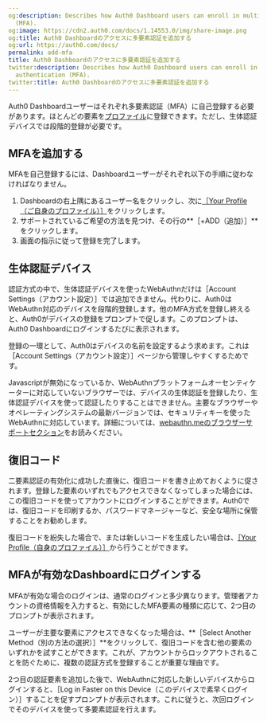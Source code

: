 ```yaml
---
og:description: Describes how Auth0 Dashboard users can enroll in multi-factor authentication
  (MFA).
og:image: https://cdn2.auth0.com/docs/1.14553.0/img/share-image.png
og:title: Auth0 Dashboardのアクセスに多要素認証を追加する
og:url: https://auth0.com/docs/
permalink: add-mfa
title: Auth0 Dashboardのアクセスに多要素認証を追加する
twitter:description: Describes how Auth0 Dashboard users can enroll in multi-factor
  authentication (MFA).
twitter:title: Auth0 Dashboardのアクセスに多要素認証を追加する
---
```


Auth0 Dashboardユーザーはそれぞれ多要素認証（MFA）に自己登録する必要があります。ほとんどの要素を[プロファイル](%24%7Bmanage_url%7D/#/profile)に登録できます。ただし、生体認証デバイスでは段階的登録が必要です。





## MFAを追加する

MFAを自己登録するには、Dashboardユーザーがそれぞれ以下の手順に従わなければなりません。

1. Dashboardの右上隅にあるユーザー名をクリックし、次に[［Your Profile（ご自身のプロファイル）］](%24%7Bmanage_url%7D/#/profile)をクリックします。
2. サポートされているご希望の方法を見つけ、その行の**［+ADD（追加）］**をクリックします。
3. 画面の指示に従って登録を完了します。

## 生体認証デバイス

認証方式の中で、生体認証デバイスを使ったWebAuthnだけは［Account Settings（アカウント設定）］では追加できません。代わりに、Auth0はWebAuthn対応のデバイスを段階的登録します。他のMFA方式を登録し終えると、Auth0がデバイスの登録をプロンプトで促します。このプロンプトは、Auth0 Dashboardにログインするたびに表示されます。

登録の一環として、Auth0はデバイスの名前を設定するよう求めます。これは［Account Settings（アカウント設定）］ページから管理しやすくするためです。

Javascriptが無効になっているか、WebAuthnプラットフォームオーセンティケーターに対応していないブラウザーでは、デバイスの生体認証を登録したり、生体認証デバイスを使って認証したりすることはできません。主要なブラウザーやオペレーティングシステムの最新バージョンでは、セキュリティキーを使ったWebAuthnに対応しています。詳細については、[webauthn.meのブラウザーサポートセクション](https://webauthn.me/browser-support)をお読みください。

## 復旧コード

二要素認証の有効化に成功した直後に、復旧コードを書き止めておくように促されます。登録した要素のいずれでもアクセスできなくなってしまった場合には、この復旧コードを使ってアカウントにログインすることができます。Auth0では、復旧コードを印刷するか、パスワードマネージャーなど、安全な場所に保管することをお勧めします。

復旧コードを紛失した場合で、または新しいコードを生成したい場合は、[［Your Profile（自身のプロファイル）］](%24%7Bmanage_url%7D/#/profile)から行うことができます。

## MFAが有効なDashboardにログインする

MFAが有効な場合のログインは、通常のログインと多少異なります。管理者アカウントの資格情報を入力すると、有効にしたMFA要素の種類に応じて、2つ目のプロンプトが表示されます。

ユーザーが主要な要素にアクセスできなくなった場合は、**［Select Another Method（別の方法の選択）］**をクリックして、復旧コードを含む他の要素のいずれかを試すことができます。これが、アカウントからロックアウトされることを防ぐために、複数の認証方式を登録することが重要な理由です。

2つ目の認証要素を追加した後で、WebAuthnに対応した新しいデバイスからログインすると、［Log in Faster on this Device（このデバイスで素早くログイン）］することを促すプロンプトが表示されます。これに従うと、次回ログインでそのデバイスを使って多要素認証を行えます。